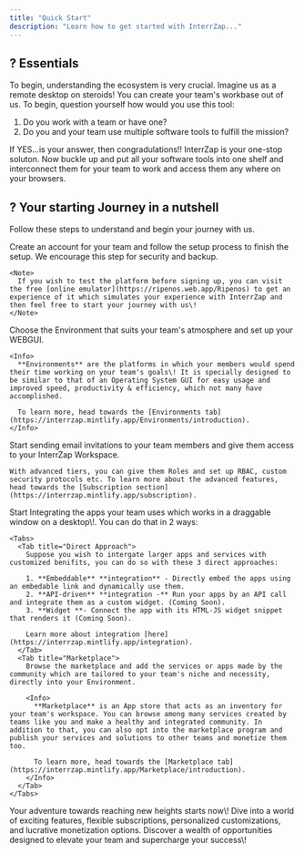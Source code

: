 ```yaml
---
title: "Quick Start"
description: "Learn how to get started with InterrZap..."
---
```


## ? Essentials

To begin, understanding the ecosystem is very crucial. Imagine us as a remote desktop on steroids\! You can create your team's workbase out of us. To begin, question yourself how would you use this tool:

1. Do you work with a team or have one?
2. Do you and your team use multiple software tools to fulfill the mission?

If YES...is your answer, then congradulations\!\! InterrZap is your one-stop soluton. Now buckle up and put all your software tools into one shelf and interconnect them for your team to work and access them any where on your browsers.

## ? Your starting Journey in a nutshell

Follow these steps to understand and begin your journey with us.

<Steps>
  <Step title="Create an InterrZap account">
    Create an account for your team and follow the setup process to finish the setup. We encourage this step for security and backup.

    <Note>
      If you wish to test the platform before signing up, you can visit the free [online emulator](https://ripenos.web.app/Ripenos) to get an experience of it which simulates your experience with InterrZap and then feel free to start your journey with us\!
    </Note>
  </Step>
  <Step title="Choose and customize your Environment">
    Choose the Environment that suits your team's atmosphere and set up your WEBGUI. 

    <Info>
      **Environments** are the platforms in which your members would spend their time working on your team's goals\! It is specially designed to be similar to that of an Operating System GUI for easy usage and improved speed, productivity & efficiency, which not many have accomplished. 

      To learn more, head towards the [Environments tab](https://interrzap.mintlify.app/Environments/introduction).
    </Info>
  </Step>
  <Step title="Invite your team members">
    Start sending email invitations to your team members and give them access to your InterrZap Workspace. 

    With advanced tiers, you can give them Roles and set up RBAC, custom security protocols etc. To learn more about the advanced features, head towards the [Subscription section](https://interrzap.mintlify.app/subscription).
  </Step>
  <Step title="Integrate apps and software services">
    Start Integrating the apps your team uses which works in a draggable window on a desktop\!. You can do that in 2 ways:

    <Tabs>
      <Tab title="Direct Approach">
        Suppose you wish to intergate larger apps and services with customized benifits, you can do so with these 3 direct approaches:

        1. **Embeddable** **integration** - Directly embed the apps using an embedable link and dynamically use them.
        2. **API-driven** **integration -** Run your apps by an API call and integrate them as a custom widget. (Coming Soon).
        3. **Widget **- Connect the app with its HTML-JS widget snippet that renders it (Coming Soon).

        Learn more about integration [here](https://interrzap.mintlify.app/integration).
      </Tab>
      <Tab title="Marketplace">
        Browse the marketplace and add the services or apps made by the community which are tailored to your team's niche and necessity, directly into your Environment.

        <Info>
          **Marketplace** is an App store that acts as an inventory for your team's workspace. You can browse among many services created by teams like you and make a healthy and integrated community. In addition to that, you can also opt into the marketplace program and publish your services and solutions to other teams and monetize them too. 

          To learn more, head towards the [Marketplace tab](https://interrzap.mintlify.app/Marketplace/introduction).
        </Info>
      </Tab>
    </Tabs>
  </Step>
  <Step title="Join the cruise of the Beyonder of the Internet ✨">
    Your adventure towards reaching new heights starts now\! Dive into a world of exciting features, flexible subscriptions, personalized customizations, and lucrative monetization options. Discover a wealth of opportunities designed to elevate your team and supercharge your success\!
  </Step>
</Steps>
